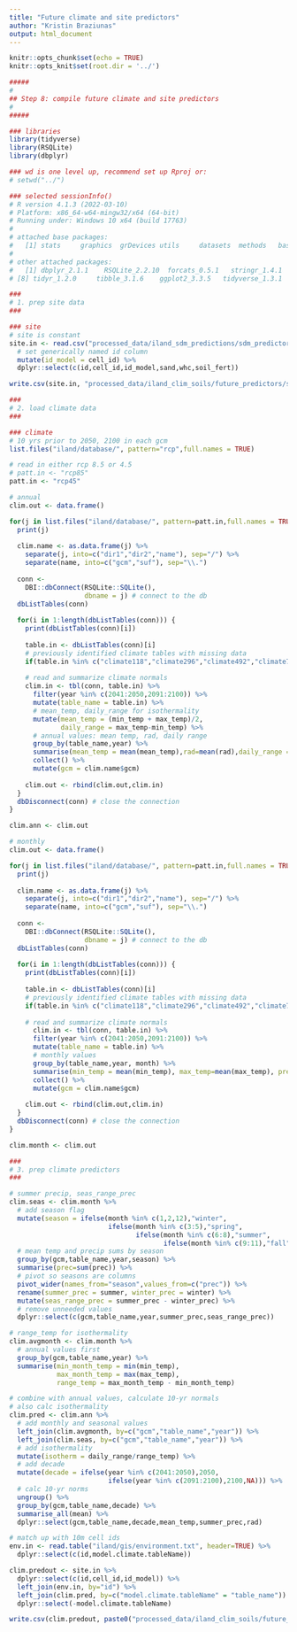 ```yaml
---
title: "Future climate and site predictors"
author: "Kristin Braziunas"
output: html_document
---
```


```r
knitr::opts_chunk$set(echo = TRUE)
knitr::opts_knit$set(root.dir = '../')
```

```r
#####
# 
## Step 8: compile future climate and site predictors
#
#####

### libraries
library(tidyverse) 
library(RSQLite)
library(dbplyr)

### wd is one level up, recommend set up Rproj or:
# setwd("../")

### selected sessionInfo()
# R version 4.1.3 (2022-03-10)
# Platform: x86_64-w64-mingw32/x64 (64-bit)
# Running under: Windows 10 x64 (build 17763)
# 
# attached base packages:
#   [1] stats     graphics  grDevices utils     datasets  methods   base     
# 
# other attached packages:
#   [1] dbplyr_2.1.1    RSQLite_2.2.10  forcats_0.5.1   stringr_1.4.1   dplyr_1.0.8     purrr_0.3.4     readr_2.1.2    
# [8] tidyr_1.2.0     tibble_3.1.6    ggplot2_3.3.5   tidyverse_1.3.1

###
# 1. prep site data
###

### site
# site is constant
site.in <- read.csv("processed_data/iland_sdm_predictions/sdm_predictor_set_10m.csv") %>%
  # set generically named id column
  mutate(id_model = cell_id) %>%
  dplyr::select(c(id,cell_id,id_model,sand,whc,soil_fert))

write.csv(site.in, "processed_data/iland_clim_soils/future_predictors/sdm_predictor_set_site_10m.csv", row.names=FALSE)

###
# 2. load climate data
###

### climate
# 10 yrs prior to 2050, 2100 in each gcm
list.files("iland/database/", pattern="rcp",full.names = TRUE)

# read in either rcp 8.5 or 4.5
# patt.in <- "rcp85"
patt.in <- "rcp45"

# annual
clim.out <- data.frame()

for(j in list.files("iland/database/", pattern=patt.in,full.names = TRUE)) {
  print(j) 
  
  clim.name <- as.data.frame(j) %>%
    separate(j, into=c("dir1","dir2","name"), sep="/") %>%
    separate(name, into=c("gcm","suf"), sep="\\.")
  
  conn <-
    DBI::dbConnect(RSQLite::SQLite(),
                   dbname = j) # connect to the db
  dbListTables(conn)
  
  for(i in 1:length(dbListTables(conn))) {
    print(dbListTables(conn)[i]) 
    
    table.in <- dbListTables(conn)[i]
    # previously identified climate tables with missing data
    if(table.in %in% c("climate118","climate296","climate492","climate770","climate786")) next
    
    # read and summarize climate normals
    clim.in <- tbl(conn, table.in) %>%
      filter(year %in% c(2041:2050,2091:2100)) %>%
      mutate(table_name = table.in) %>%
      # mean_temp, daily_range for isothermality
      mutate(mean_temp = (min_temp + max_temp)/2,
             daily_range = max_temp-min_temp) %>%
      # annual values: mean temp, rad, daily range
      group_by(table_name,year) %>%
      summarise(mean_temp = mean(mean_temp),rad=mean(rad),daily_range = mean(daily_range)) %>%
      collect() %>%
      mutate(gcm = clim.name$gcm) 
    
    clim.out <- rbind(clim.out,clim.in)
  }
  dbDisconnect(conn) # close the connection
}

clim.ann <- clim.out

# monthly
clim.out <- data.frame()

for(j in list.files("iland/database/", pattern=patt.in,full.names = TRUE)) {
  print(j)
  
  clim.name <- as.data.frame(j) %>%
    separate(j, into=c("dir1","dir2","name"), sep="/") %>%
    separate(name, into=c("gcm","suf"), sep="\\.")
  
  conn <-
    DBI::dbConnect(RSQLite::SQLite(),
                   dbname = j) # connect to the db
  dbListTables(conn)
  
  for(i in 1:length(dbListTables(conn))) {
    print(dbListTables(conn)[i]) 
    
    table.in <- dbListTables(conn)[i]
    # previously identified climate tables with missing data
    if(table.in %in% c("climate118","climate296","climate492","climate770","climate786")) next
    
    # read and summarize climate normals
      clim.in <- tbl(conn, table.in) %>%
      filter(year %in% c(2041:2050,2091:2100)) %>%
      mutate(table_name = table.in) %>%
      # monthly values
      group_by(table_name,year, month) %>%
      summarise(min_temp = mean(min_temp), max_temp=mean(max_temp), prec=sum(prec)) %>%
      collect() %>%
      mutate(gcm = clim.name$gcm) 
    
    clim.out <- rbind(clim.out,clim.in)
  }
  dbDisconnect(conn) # close the connection
}

clim.month <- clim.out

###
# 3. prep climate predictors
###

# summer precip, seas_range_prec
clim.seas <- clim.month %>%
  # add season flag
  mutate(season = ifelse(month %in% c(1,2,12),"winter",
                         ifelse(month %in% c(3:5),"spring",
                                ifelse(month %in% c(6:8),"summer",
                                       ifelse(month %in% c(9:11),"fall",NA))))) %>%
  # mean temp and precip sums by season
  group_by(gcm,table_name,year,season) %>%
  summarise(prec=sum(prec)) %>%
  # pivot so seasons are columns
  pivot_wider(names_from="season",values_from=c("prec")) %>%
  rename(summer_prec = summer, winter_prec = winter) %>%
  mutate(seas_range_prec = summer_prec - winter_prec) %>%
  # remove unneeded values
  dplyr::select(c(gcm,table_name,year,summer_prec,seas_range_prec))

# range_temp for isothermality
clim.avgmonth <- clim.month %>%
  # annual values first
  group_by(gcm,table_name,year) %>%
  summarise(min_month_temp = min(min_temp),
            max_month_temp = max(max_temp),
            range_temp = max_month_temp - min_month_temp) 

# combine with annual values, calculate 10-yr normals
# also calc isothermality
clim.pred <- clim.ann %>%
  # add monthly and seasonal values
  left_join(clim.avgmonth, by=c("gcm","table_name","year")) %>%
  left_join(clim.seas, by=c("gcm","table_name","year")) %>%
  # add isothermality
  mutate(isotherm = daily_range/range_temp) %>%
  # add decade
  mutate(decade = ifelse(year %in% c(2041:2050),2050,
                         ifelse(year %in% c(2091:2100),2100,NA))) %>%
  # calc 10-yr norms
  ungroup() %>%
  group_by(gcm,table_name,decade) %>%
  summarise_all(mean) %>%
  dplyr::select(gcm,table_name,decade,mean_temp,summer_prec,rad)

# match up with 10m cell ids
env.in <- read.table("iland/gis/environment.txt", header=TRUE) %>%
  dplyr::select(c(id,model.climate.tableName))

clim.predout <- site.in %>%
  dplyr::select(c(id,cell_id,id_model)) %>%
  left_join(env.in, by="id") %>%
  left_join(clim.pred, by=c("model.climate.tableName" = "table_name")) %>%
  dplyr::select(-model.climate.tableName)

write.csv(clim.predout, paste0("processed_data/iland_clim_soils/future_predictors/sdm_predictor_set_climate_",patt.in,"_10m.csv"),row.names=FALSE)

```